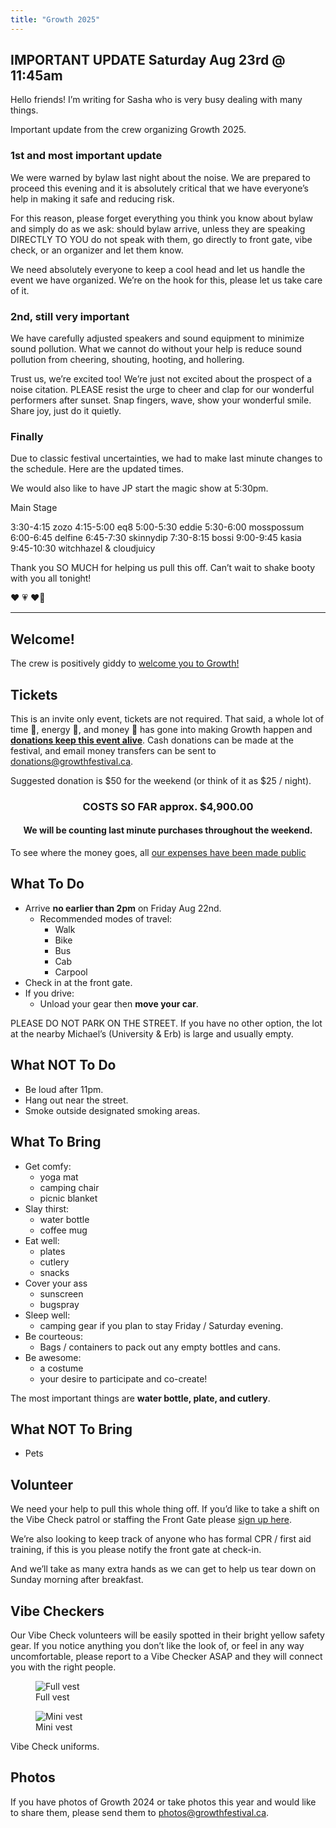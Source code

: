 ```yaml
---
title: "Growth 2025"
---
```

## IMPORTANT UPDATE Saturday Aug 23rd @ 11:45am

Hello friends! I'm writing for Sasha who is very busy dealing with many things.

Important update from the crew organizing Growth 2025.

### 1st and most important update

We were warned by bylaw last night about the noise. We are prepared to proceed this evening and it is absolutely critical that we have everyone's help in making it safe and reducing risk. 

For this reason, please forget everything you think you know about bylaw and simply do as we ask: should bylaw arrive, unless they are speaking DIRECTLY TO YOU do not speak with them, go directly to front gate, vibe check, or an organizer and let them know. 

We need absolutely everyone to keep a cool head and let us handle the event we have organized. We're on the hook for this, please let us take care of it.

### 2nd, still very important

We have carefully adjusted speakers and sound equipment to minimize sound pollution. What we cannot do without your help is reduce sound pollution from cheering, shouting, hooting, and hollering. 

Trust us, we're excited too! We're just not excited about the prospect of a noise citation. PLEASE resist the urge to cheer and clap for our wonderful performers after sunset. Snap fingers, wave, show your wonderful smile. Share joy, just do it quietly.

### Finally

Due to classic festival uncertainties, we had to make last minute changes to the schedule. Here are the updated times.

We would also like to have JP start the magic show at 5:30pm.

Main Stage

3:30-4:15 zozo
4:15-5:00 eq8
5:00-5:30 eddie
5:30-6:00 mosspossum
6:00-6:45 delfine
6:45-7:30 skinnydip
7:30-8:15 bossi
9:00-9:45 kasia
9:45-10:30 witchhazel & cloudjuicy

Thank you SO MUCH for helping us pull this off. Can't wait to shake booty with you all tonight!

❤️ 💗 ❤️‍🔥

---

## Welcome!

The crew is positively giddy to [welcome you to Growth!](welcome.qmd)

## Tickets

This is an invite only event, tickets are not required. That said, a whole lot
of time 📆, energy 🔋, and money 💸 has gone into making Growth happen and [**donations
keep this event alive**]{style="text-decoration: underline;"}. Cash donations can be made at the festival,
and email money transfers can be sent to [donations@growthfestival.ca](mailto:donations@growthfestival.ca).

Suggested donation is $50 for the weekend (or think of it as $25 / night).

::: {style="text-align: center"}
### COSTS SO FAR approx. $4,900.00

#### We will be counting last minute purchases throughout the weekend.
:::

To see where the money goes, all [our expenses have been made public](https://docs.google.com/spreadsheets/u/3/d/e/2PACX-1vSdYrmyhNATk5joTprdlClZBsyZWNICSrKLt1Ka2CIpBk5UwdqkUTZNiijrvRGv6EEVTJCjxEhmoZLc/pubhtml#gid=868047919)

## What To Do

* Arrive **no earlier than 2pm** on Friday Aug 22nd.
  * Recommended modes of travel:
    * Walk
    * Bike
    * Bus
    * Cab
    * Carpool
* Check in at the front gate.
* If you drive:
  * Unload your gear then **move your car**.

::: {.callout-important}

PLEASE DO NOT PARK ON THE STREET. If you have no other option, the lot at the nearby Michael's (University & Erb) is large and usually empty. 

:::

## What NOT To Do

* Be loud after 11pm.
* Hang out near the street.
* Smoke outside designated smoking areas.

## What To Bring

* Get comfy:
  * yoga mat
  * camping chair
  * picnic blanket
* Slay thirst:
  * water bottle
  * coffee mug
* Eat well:
  * plates
  * cutlery
  * snacks
* Cover your ass
  * sunscreen
  * bugspray
* Sleep well:
  * camping gear if you plan to stay Friday / Saturday evening.
* Be courteous:
  * Bags / containers to pack out any empty bottles and cans.
* Be awesome:
  * a costume
  * your desire to participate and co-create!

::: {.callout-note}

The most important things are **water bottle, plate, and cutlery**.

:::


## What NOT To Bring

* Pets

## Volunteer

We need your help to pull this whole thing off. If you'd like to take a shift on the Vibe Check patrol or staffing the Front Gate please [sign up here](https://form.everestwebdeals.co/?form=33e83f7993e5c71b1e1d367c3f2c02f9).

We're also looking to keep track of anyone who has formal CPR / first aid training, if this is you please notify the front gate at check-in.

And we'll take as many extra hands as we can get to help us tear down on Sunday morning after breakfast.

## Vibe Checkers

Our Vibe Check volunteers will be easily spotted in their bright yellow safety gear. If you notice anything you don't like the look of, or feel in any way uncomfortable, please report to a Vibe Checker ASAP and they will connect you with the right people.

::: {#fig-vibecheck layout-ncol=2}

![Full vest](assets/images/vibecheck.jpg){#fig-one}

![Mini vest](assets/images/vibecheck2.jpg){#fig-two}

Vibe Check uniforms.

:::

## Photos

If you have photos of Growth 2024 or take photos this year and would like to share them, please send them to [photos@growthfestival.ca](mailto:photos@growthfestival.ca).
